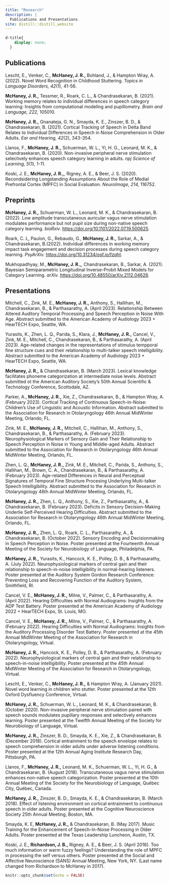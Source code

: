 ```yaml
---
title: "Research"
description: |
  Publications and Presentations
site: distill::distill_website
---
```


```css
d-title{
    display: none;
  }
```

## Publications

Lescht, E., Venker, C., **McHaney, J. R.,** Bohland, J., & Hampton Wray, A. (2022). Novel Word Recognition in Childhood Stuttering. *Topics in Language Disorders, 42*(1), 41-56.

**McHaney, J. R.,** Tessmer, R., Roark, C. L., & Chandrasekaran, B. (2021). Working memory relates to individual differences in speech category learning: Insights from computational modeling and pupillometry. *Brain and Language, 222,* 105010.

**McHaney, J. R.,**  Gnanateja, G. N., Smayda, K. E., Zinszer, B. D., & Chandrasekaran, B. (2021). Cortical Tracking of Speech in Delta Band Relates to Individual Differences in Speech in Noise Comprehension in Older Adults. *Ear and Hearing, 42*(2), 343-354.

Llanos, F., **McHaney, J. R.,** Schuerman, W. L., Yi, H. G., Leonard, M. K., & Chandrasekaran, B. (2020). Non-invasive peripheral nerve stimulation selectively enhances speech category learning in adults. *npj Science of Learning, 5*(1), 1-11.

Koski, J. E., **McHaney, J. R.,**, Rigney, A. E., & Beer, J. S. (2020). Recondsidering Longstanding Assumptions About the Role of Medial Prefrontal Cortex (MPFC) in Social Evaluation. *NeuroImage, 214,* 116752.

## Preprints

**McHaney, J. R.,** Schuerman, W. L., Leonard, M. K., & Chandrasekaran, B. (2022). Low amplitude transcutaneous auricular vagus nerve stimulation modulates performance but not pupil size during non-native speech category learning. *bioRxiv.* <https://doi.org/10.1101/2022.07.19.500625>.

Roark, C. L, Paulon, G., Rebaudo, G., **McHaney, J. R.,** Sarkar, A., & Chandrasekaran, B.(2022). Individual differences in working memory impact task engagement and decision processes during speech category learning. *PsyArXiv.* <https://doi.org/10.31234/osf.io/fzqht>.

Mukhopadhyay, M., **McHaney, J. R.,**, Chandrasekaran, B., Sarkar, A. (2021). Bayesian Semiparametric Longitudinal Inverse-Probit Mixed Models for Category Learning. *arXiv.* 
<https://doi.org/10.48550/arXiv.2112.04626>.

## Presentations

Mitchell, C., Zink, M. E., **McHaney, J. R.,** Anthony, S., Hallihan, M., Chandrasekaran, B., & Parthasarathy, A. (April 2023). Relationship Between Altered Auditory Temporal Processing and Speech Perception in Noise With Age. Abstract submitted to the American Academy of Audiology 2023 + HearTECH Expo, Seattle, WA.

Yurasits, K., Zhen, L. Q., Parida, S., Klara, J., **McHaney, J. R.,** Cancel, V., Zink, M. E., Mitchell, C., Chandrasekaran, B., & Parthasarathy, A. (April 2023). Age-related changes in the representations of stimulus tempporal fine structure cues and their relationship to multi-talker speech intelligibility. Abstract submitted to the American Academy of Audiology 2023 + HearTECH Expo, Seattle, WA.

**McHaney, J. R.,** & Chandrasekaran, B. (March 2023). Lexical knowledge facilitates phoneme categorization at intermediate noise levels. Abstract submitted ot the American Auditory Society's 50th Annual Scientific & Technology Conference, Scottsdale, AZ.

Parker, A., **McHaney, J. R.,** Xie, Z., Chandrasekaran, B., & Hampton Wray, A. (February 2023). Cortical Tracking of Continuous Speech-in-Noise: Children's Use of Linguistic and Acoustic Information. Abstract submitted to the Association for Research in Otolaryngology 46th Annual MidWinter Meeting, Orlando, FL.

Zink, M. E., **McHaney, J. R.,** Mitchell, C., Hallihan, M., Anthony, S., Chandrasekaran, B., & Parthasarathy, A. (February 2023). Neurophysiological Markers of Sensory Gain and Their Relationship to Speech Perception in Noise in Young and Middle-aged Adults. Abstract submitted to the Association for Research in Otolaryngology 46th Annual MidWinter Meeting, Orlando, FL.

Zhen, L. Q., **McHaney, J. R.,** Zink, M. E., Mitchell, C., Parida, S., Anthony, S., Hallihan, M., Brown, C. A., Chandrasekaran, B., & Parthasarathy, A. (February 2023). Age-related Differences in Neural and Perceptual Signatures of Temporal Fine Structure Procesing Underlying Multi-talker Speech Intelligibility. Abstract submitted to the Association for Research in Otolaryngology 46th Annual MidWinter Meeting, Orlando, FL.

**McHaney, J. R.,** Zhen, L. Q., Anthony, S., Xie, Z., Parthasarathy, A., & Chandrasekaran, B. (February 2023). Deficits in Sensory Decision-Making Underlie Self-Perceived Hearing Difficulties. Abstract submitted to the Association for Research in Otolaryngology 46th Annual MidWinter Meeting, Orlando, FL.

**McHaney, J. R.,** Zhen, L. Q., Roark, C. L., Parthasarathy, A., & Chandrasekaran, B. (October 2022). Sensory Encoding and Decisionmaking in Speech Perception in Noise. Poster presented at the Fourteenth Annual Meeting of the Society for Neurobiology of Language, Philadelphia, PA.

**McHaney, J. R.,** Yurasits, K., Hancock, K. E., Polley, D. B., & Parthasarathy, A. (July 2022). Neurophysiological markers of central gain and their relationship to speech-in-noise intelligibility in normal-hearing listeners. Poster presented at the Auditory System Gordon Research Conference: Preventing Loss and Recovering Function of the Auditory System, Smithfield, RI.

Cancel, V. E., **McHaney, J. R.,** Milne, V., Palmer, C., & Parthasarathy, A. (April 2022). Hearing Difficulties with Normal Audiograms: Insights from the ADP Test Battery. Poster presented at the American Academy of Audiology 2022 + HearTECH Expo, St. Louis, MO.

Cancel, V. E., **McHaney, J. R.,** Milne, V., Palmer, C., & Parthasarathy, A. (February 2022). Hearing Difficulties with Normal Audiograms: Insights from the Auditory Processing Disorder Test Battery. Poster presented at the 45th Annual MidWinter Meeting of the Association for Research in Otolaryngology, Virtual.

**McHaney, J. R.,** Hancock, K. E., Polley, D. B., & Parthasarathy, A. (February 2022). Neurophysiological markers of central gain and their relationship to speech-in-noise intelligibility. Poster presented at the 45th Annual MidWinter Meeting of the Association for Research in Otolaryngology, Virtual.

Lescht, E., Venker, C., **McHaney, J. R.,** & Hampton Wray, A. (January 2021). Novel word learning in children who stutter. Poster presented at the 12th Oxford Dysfluency Conference, Virtual.

**McHaney, J. R.,** Schuerman, W. L., Leonard, M. K., & Chandrasekaran, B. (October 2020). Non-invasive peripheral nerve stimulation paired with speech sounds modulates pupillary responses and selectively enhances learning. Poster presented at the Twelfth Annual Meeting of the Society for Neurobiology of Language, Virtual.

**McHaney, J. R.,** Zinszer, B. D., Smayda, K. E., Xie, Z., & Chandrasekaran, B. (December 2018). Cortical entrainment to the speech envelope relates to speech comprehension in older adults under adverse listening conditions. Poster presented at the 12th Annual Aging Institute Research Day, Pittsburgh, PA.

Llanos, F., **McHaney, J. R.,** Leonard, M. K., Schuerman, W. L., Yi, H. G., & Chandrasekaran, B. (August 2018). Transcutaneous vagus nerve stimulation enhances non-native speech categorization. Poster presented at the 10th Annual Meeting of the Society for the Neurobiology of Language, Québec City, Québec, Canada.

**McHaney, J. R.,** Zinszer, B. D., Smayda, K. E., & Chandrasekaran, B. (March 2018). Effect of listening environment on cortical entrainment to continuous speech in older adults. Poster presented at the Cognitive Neuroscience Society 25th Annual Meeting, Boston, MA.

Smayda, K. E, **McHaney, J. R.,** & Chandrasekaran, B. (May 2017). Music Training for the Enhancement of Speech-In-Noise Processing in Older Adults. Poster presented at the Texas Leadership Luncheon, Austin, TX.

Koski, J. E., **Richardson, J. B.,** Rigney, A. E., & Beer, J. S. (April 2016). Too much information or warm fuzzy feelings? Understanding the role of MPFC in processing the self versus others. Poster presented at the Social and Affective Neuroscience (SANS) Annual Meeting, New York, NY. (Last name changed from Richardson to McHaney in 2017).

```r
knitr::opts_chunk$set(echo = FALSE)
```

